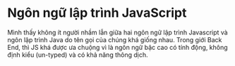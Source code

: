 # Ngôn ngữ lập trình JavaScript

Mình thấy không ít người nhầm lẫn giữa hai ngôn ngữ lập trình Javascript và ngôn lập trình Java do tên gọi của chúng khá giống nhau. Trong giới Back End, thì JS khá được ưa chuộng vì là ngôn ngữ bậc cao có tính động, không định kiểu (un-typed) và có khả năng thông dịch.
